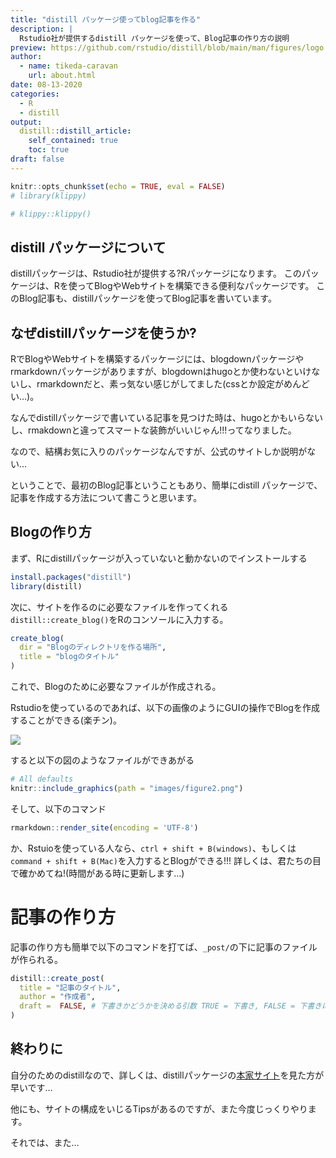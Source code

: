 ```yaml
---
title: "distill パッケージ使ってblog記事を作る"
description: |
  Rstudio社が提供するdistill パッケージを使って、Blog記事の作り方の説明
preview: https://github.com/rstudio/distill/blob/main/man/figures/logo.png?raw=true
author:
  - name: tikeda-caravan
    url: about.html
date: 08-13-2020
categories:
  - R
  - distill
output:
  distill::distill_article:
    self_contained: true
    toc: true
draft: false
---
```


```r
knitr::opts_chunk$set(echo = TRUE, eval = FALSE)
# library(klippy)
```

```r
# klippy::klippy()
```

## distill パッケージについて

distillパッケージは、Rstudio社が提供する?Rパッケージになります。
このパッケージは、Rを使ってBlogやWebサイトを構築できる便利なパッケージです。
このBlog記事も、distillパッケージを使ってBlog記事を書いています。

## なぜdistillパッケージを使うか?

RでBlogやWebサイトを構築するパッケージには、blogdownパッケージやrmarkdownパッケージがありますが、blogdownはhugoとか使わないといけないし、rmarkdownだと、素っ気ない感じがしてました(cssとか設定がめんどい...)。

なんでdistillパッケージで書いている記事を見つけた時は、hugoとかもいらないし、rmakdownと違ってスマートな装飾がいいじゃん!!!ってなりました。

なので、結構お気に入りのパッケージなんですが、公式のサイトしか説明がない...

ということで、最初のBlog記事ということもあり、簡単にdistill パッケージで、
記事を作成する方法について書こうと思います。

## Blogの作り方

まず、Rにdistillパッケージが入っていないと動かないのでインストールする

```r
install.packages("distill")
library(distill)
```

次に、サイトを作るのに必要なファイルを作ってくれる`distill::create_blog()`をRのコンソールに入力する。

```r
create_blog(
  dir = "Blogのディレクトリを作る場所",
  title = "blogのタイトル"
)
```

これで、Blogのために必要なファイルが作成される。

Rstudioを使っているのであれば、以下の画像のようにGUIの操作でBlogを作成することができる(楽チン)。

![](images/figure1.png)

すると以下の図のようなファイルができあがる

```r
# All defaults
knitr::include_graphics(path = "images/figure2.png")
```


そして、以下のコマンド

```r
rmarkdown::render_site(encoding = 'UTF-8')
```

か、Rstuioを使っている人なら、`ctrl + shift + B(windows)`、もしくは
`command + shift + B(Mac)`を入力するとBlogができる!!!
詳しくは、君たちの目で確かめてね!(時間がある時に更新します...)

# 記事の作り方

記事の作り方も簡単で以下のコマンドを打てば、`_post/`の下に記事のファイルが作られる。

```r
distill::create_post(
  title = "記事のタイトル",
  author = "作成者",
  draft =  FALSE, # 下書きかどうかを決める引数 TRUE = 下書き, FALSE = 下書きにしない
)
```

## 終わりに

自分のためのdistillなので、詳しくは、distillパッケージの[本家サイト](https://rstudio.github.io/distill/)を見た方が早いです...

他にも、サイトの構成をいじるTipsがあるのですが、また今度じっくりやります。

それでは、また...

